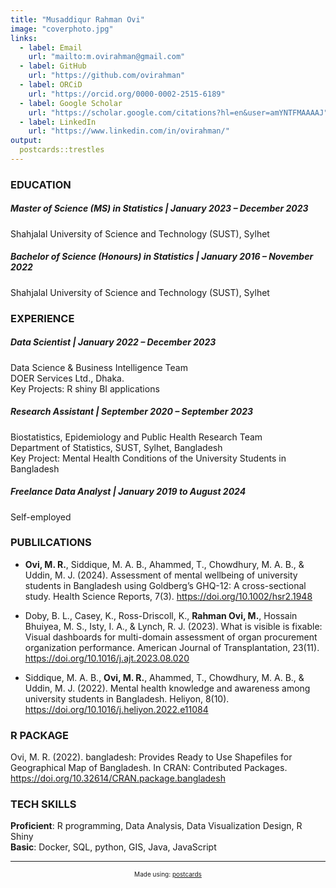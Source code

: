```yaml
---
title: "Musaddiqur Rahman Ovi"
image: "coverphoto.jpg"
links:
  - label: Email
    url: "mailto:m.ovirahman@gmail.com"
  - label: GitHub
    url: "https://github.com/ovirahman"
  - label: ORCiD
    url: "https://orcid.org/0000-0002-2515-6189"
  - label: Google Scholar
    url: "https://scholar.google.com/citations?hl=en&user=amYNTFMAAAAJ"
  - label: LinkedIn
    url: "https://www.linkedin.com/in/ovirahman/"
output:
  postcards::trestles
---
```

 
### EDUCATION

##### Master of Science (MS) in Statistics | January 2023 – December 2023 <br>
Shahjalal University of Science and Technology (SUST), Sylhet <br>

##### Bachelor of Science (Honours) in Statistics | January 2016 – November 2022 <br>
Shahjalal University of Science and Technology (SUST), Sylhet <br>


### EXPERIENCE

##### **Data Scientist** | January 2022 – December 2023 <br>
Data Science & Business Intelligence Team <br>
DOER Services Ltd., Dhaka. <br>
Key Projects: R shiny BI applications <br>

##### **Research Assistant** | September 2020 – September 2023 <br>
Biostatistics, Epidemiology and Public Health Research Team <br>
Department of Statistics, SUST, Sylhet, Bangladesh <br>
Key Project: Mental Health Conditions of the University Students in Bangladesh <br>


##### **Freelance Data Analyst** | January 2019 to August 2024
Self-employed


### PUBLILCATIONS

<ul>
<li>**Ovi, M. R.**, Siddique, M. A. B., Ahammed, T., Chowdhury, M. A. B., & Uddin, M. J. (2024). Assessment of mental
wellbeing of university students in Bangladesh using Goldberg’s GHQ-12: A cross-sectional study. Health Science
Reports, 7(3). [https://doi.org/10.1002/hsr2.1948](https://doi.org/10.1002/hsr2.1948)

<li>Doby, B. L., Casey, K., Ross-Driscoll, K., **Rahman Ovi, M.**, Hossain Bhuiyea, M. S., Isty, I. A., & Lynch, R. J.
(2023). What is visible is fixable: Visual dashboards for multi-domain assessment of organ procurement organization
performance. American Journal of Transplantation, 23(11). [https://doi.org/10.1016/j.ajt.2023.08.020](https://doi.org/10.1016/j.ajt.2023.08.020)

<li>Siddique, M. A. B., **Ovi, M. R.**, Ahammed, T., Chowdhury, M. A. B., & Uddin, M. J. (2022). Mental health
knowledge and awareness among university students in Bangladesh. Heliyon, 8(10).
[https://doi.org/10.1016/j.heliyon.2022.e11084](https://doi.org/10.1016/j.heliyon.2022.e11084)

</ul>


### R PACKAGE
Ovi, M. R. (2022). bangladesh: Provides Ready to Use Shapefiles for Geographical Map of Bangladesh. In
CRAN: Contributed Packages. [https://doi.org/10.32614/CRAN.package.bangladesh](https://doi.org/10.32614/CRAN.package.bangladesh)

### TECH SKILLS
**Proficient**: R programming, Data Analysis, Data Visualization Design, R Shiny <br>
**Basic**: Docker, SQL, python, GIS, Java, JavaScript



<hr />
<p style="text-align: center; font-size: 10px;">Made using: <a href="https://cran.r-project.org/web/packages/postcards/index.html">postcards</a></p>
